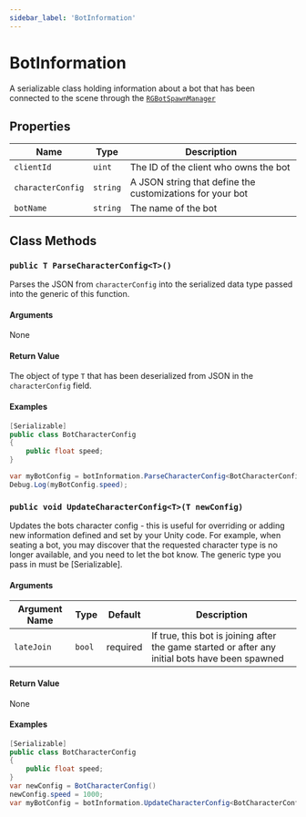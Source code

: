```yaml
---
sidebar_label: 'BotInformation'
---
```


# BotInformation

A serializable class holding information about a bot that has been connected to the scene
through the [`RGBotSpawnManager`](./RGBotSpawnManager)

## Properties

Name | Type  | Description
---|---|---|
`clientId` | `uint` | The ID of the client who owns the bot
`characterConfig` | `string` | A JSON string that define the customizations for your bot
`botName` | `string` | The name of the bot

## Class Methods

### `public T ParseCharacterConfig<T>()`

Parses the JSON from `characterConfig` into the serialized data type passed into the generic of this function.

#### Arguments
None

#### Return Value
The object of type `T` that has been deserialized from JSON in the `characterConfig` field.

#### Examples
<Tabs>
<TabItem value="deserialize_config" label="Deserialize a bot's config from JSON" default>

```cs
[Serializable]
public class BotCharacterConfig
{
    public float speed;
}

var myBotConfig = botInformation.ParseCharacterConfig<BotCharacterConfig>();
Debug.Log(myBotConfig.speed);
```
</TabItem>
</Tabs>

### `public void UpdateCharacterConfig<T>(T newConfig)`

Updates the bots character config - this is useful for overriding or adding new information defined 
and set by your Unity code. For example, when seating a bot, you may discover that the requested character 
type is no longer available, and you need to let the bot know. The generic type you pass in must be [Serializable].

#### Arguments

Argument Name | Type | Default | Description
---|---|---|---|
`lateJoin` | `bool` | required | If true, this bot is joining after the game started or after any initial bots have been spawned

#### Return Value

None

#### Examples
<Tabs>
<TabItem value="save_config" label="Save a new config for the connected bot" default>

```cs
[Serializable]
public class BotCharacterConfig
{
    public float speed;
}
var newConfig = BotCharacterConfig()
newConfig.speed = 1000;
var myBotConfig = botInformation.UpdateCharacterConfig<BotCharacterConfig>(newConfig);
```
</TabItem>
</Tabs>